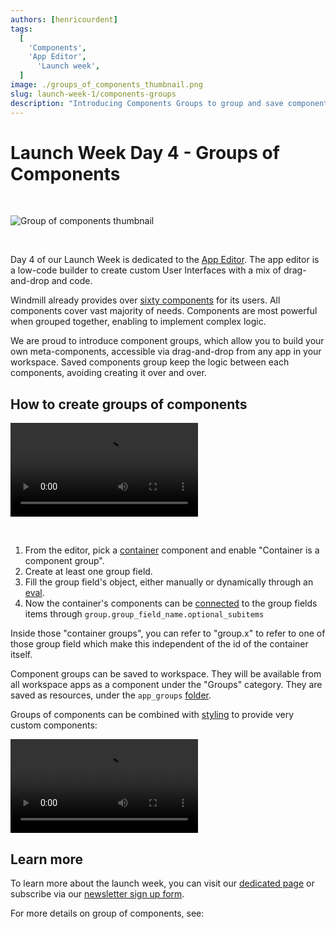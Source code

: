 ```yaml
---
authors: [henricourdent]
tags:
  [
    'Components',
    'App Editor',
	  'Launch week',
  ]
image: ./groups_of_components_thumbnail.png
slug: launch-week-1/components-groups
description: "Introducing Components Groups to group and save components, therefore building your own meta components."
---
```



# Launch Week Day 4 - Groups of Components

<br />

![Group of components thumbnail](./groups_of_components_thumbnail.png.webp 'Group of components thumbnail')

<br />

Day 4 of our Launch Week is dedicated to the [App Editor](/docs/apps/app_editor). The app editor is a low-code builder to create custom User Interfaces with a mix of drag-and-drop and code.

Windmill already provides over [sixty components](/docs/apps/app_configuration_settings/app_component_library) for its users. All components cover vast majority of needs. Components are most powerful when grouped together, enabling to implement complex logic.

We are proud to introduce component groups, which allow you to build your own meta-components, accessible via drag-and-drop from any app in your workspace.
Saved components group keep the logic between each components, avoiding creating it over and over.

## How to create groups of components

<video
	className="border-2 rounded-xl object-cover w-full h-full dark:border-gray-800"
	autoPlay
	controls
	src="/videos/save_component_group.mp4"
/>

<br />

1. From the editor, pick a [container](/docs/apps/app_configuration_settings/container) component and enable "Container is a component group".
2. Create at least one group field.
3. Fill the group field's object, either manually or dynamically through an [eval](/docs/apps/app-runnable-panel#evals).
4. Now the container's components can be [connected](/docs/apps/connecting_components) to the group fields items through `group.group_field_name.optional_subitems`

Inside those "container groups", you can refer to "group.x" to refer to one of those group field which make this independent of the id of the container itself.

Component groups can be saved to workspace. They will be available from all workspace apps as a component under the "Groups" category. They are saved as resources, under the `app_groups` [folder](/docs/core_concepts/groups_and_folders).

Groups of components can be combined with [styling](/docs/apps/app_configuration_settings/app_styling) to provide very custom components:

<video
	className="border-2 rounded-xl object-cover w-full h-full dark:border-gray-800"
	autoPlay
	controls
	src="/videos/group_of_components_with_style.mp4"
/>

## Learn more

To learn more about the launch week, you can visit our [dedicated page](../2023-11-15-launch-week-1/index.mdx) or subscribe via our [newsletter sign up form](https://cdn.forms-content.sg-form.com/7c42148e-8396-11ee-ba6a-4e3b45e8beb1).

For more details on group of components, see:

<div className="grid grid-cols-2 gap-2 my-4">
	<DocCard
		color="orange"
		title="Group of Components"
		description="Documentation on how to group components together."
		href="/docs/apps/app_configuration_settings/components_groups"
	/>
	<DocCard
		color="orange"
		title="Component Library"
		description="Discover all the components available in the library, and their configurations."
		href="/docs/apps/app_configuration_settings/app_component_library"
	/>
</div>
